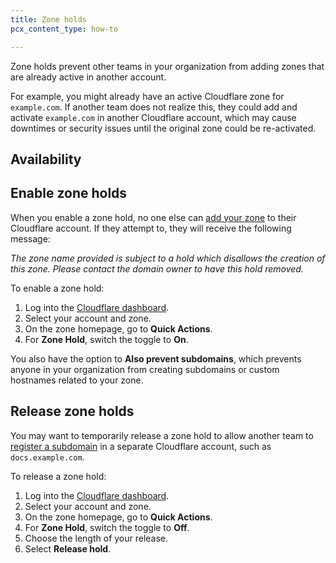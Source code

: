 ```yaml
---
title: Zone holds
pcx_content_type: how-to

---
```



Zone holds prevent other teams in your organization from adding zones that are already active in another account.

For example, you might already have an active Cloudflare zone for `example.com`. If another team does not realize this, they could add and activate `example.com` in another Cloudflare account, which may cause downtimes or security issues until the original zone could be re-activated.

## Availability

<FeatureTable id="account.zone_holds" />

## Enable zone holds

When you enable a zone hold, no one else can [add your zone](/fundamentals/setup/manage-domains/add-site/) to their Cloudflare account. If they attempt to, they will receive the following message:

*The zone name provided is subject to a hold which disallows the creation of this zone. Please contact the domain owner to have this hold removed.*

To enable a zone hold:

1. Log into the [Cloudflare dashboard](https://dash.cloudflare.com).
2. Select your account and zone.
3. On the zone homepage, go to **Quick Actions**.
4. For **Zone Hold**, switch the toggle to **On**.

You also have the option to **Also prevent subdomains**, which prevents anyone in your organization from creating subdomains or custom hostnames related to your zone.

## Release zone holds

You may want to temporarily release a zone hold to allow another team to [register a subdomain](/dns/zone-setups/subdomain-setup/) in a separate Cloudflare account, such as `docs.example.com`.

To release a zone hold:

1. Log into the [Cloudflare dashboard](https://dash.cloudflare.com).
2. Select your account and zone.
3. On the zone homepage, go to **Quick Actions**.
4. For **Zone Hold**, switch the toggle to **Off**.
5. Choose the length of your release.
6. Select **Release hold**.

